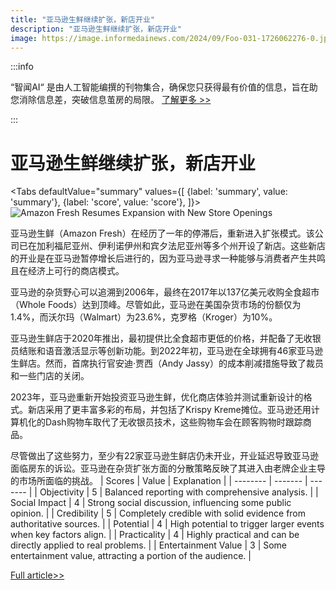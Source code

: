 ```yaml
---
title: "亚马逊生鲜继续扩张，新店开业"
description: "亚马逊生鲜继续扩张，新店开业"
image: https://image.informedainews.com/2024/09/Foo-031-1726062276-0.jpg
---
```



:::info

“智闻AI“ 是由人工智能编撰的刊物集合，确保您只获得最有价值的信息，旨在助您消除信息差，突破信息茧房的局限。  [了解更多 >>](/)

:::

# 亚马逊生鲜继续扩张，新店开业


<Tabs
	defaultValue="summary"
	values={[
	{label: 'summary', value: 'summary'},
	{label: 'score', value: 'score'},
]}>
<TabItem value="summary">
<img
  src="https://image.informedainews.com/2024/09/Foo-031-1726062276-0.jpg"
  alt="Amazon Fresh Resumes Expansion with New Store Openings"
/>



亚马逊生鲜（Amazon Fresh）在经历了一年的停滞后，重新进入扩张模式。该公司已在加利福尼亚州、伊利诺伊州和宾夕法尼亚州等多个州开设了新店。这些新店的开业是在亚马逊暂停增长后进行的，因为亚马逊寻求一种能够与消费者产生共鸣且在经济上可行的商店模式。

亚马逊的杂货野心可以追溯到2006年，最终在2017年以137亿美元收购全食超市（Whole Foods）达到顶峰。尽管如此，亚马逊在美国杂货市场的份额仅为1.4%，而沃尔玛（Walmart）为23.6%，克罗格（Kroger）为10%。

亚马逊生鲜店于2020年推出，最初提供比全食超市更低的价格，并配备了无收银员结账和语音激活显示等创新功能。到2022年初，亚马逊在全球拥有46家亚马逊生鲜店。然而，首席执行官安迪·贾西（Andy Jassy）的成本削减措施导致了裁员和一些门店的关闭。

2023年，亚马逊重新开始投资亚马逊生鲜，优化商店体验并测试重新设计的格式。新店采用了更丰富多彩的布局，并包括了Krispy Kreme摊位。亚马逊还用计算机化的Dash购物车取代了无收银员技术，这些购物车会在顾客购物时跟踪商品。

尽管做出了这些努力，至少有22家亚马逊生鲜店仍未开业，开业延迟导致亚马逊面临房东的诉讼。亚马逊在杂货扩张方面的分散策略反映了其进入由老牌企业主导的市场所面临的挑战。
</TabItem>
<TabItem value="score">
	| Scores     | Value   | Explanation |
	| -------- | ------- | ------- |
	| Objectivity  | 5    | Balanced reporting with comprehensive analysis.    |
	| Social Impact | 4     | Strong social discussion, influencing some public opinion.    |
	| Credibility    | 5    | Completely credible with solid evidence from authoritative sources.    |
	| Potential    | 4    | High potential to trigger larger events when key factors align.    |
	| Practicality    | 4    | Highly practical and can be directly applied to real problems.    |
	| Entertainment Value    | 3    | Some entertainment value, attracting a portion of the audience.    |
</TabItem>
</Tabs>

[Full article>>](https://www.cnbc.com/2024/09/11/amazon-opening-fresh-supermarkets-after-stall-but-many-still-vacant.html)
